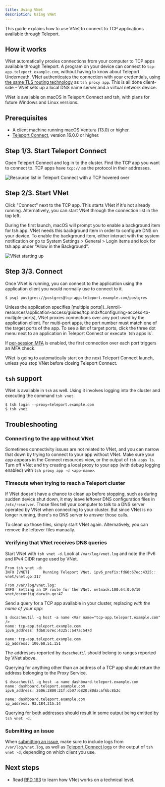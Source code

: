 ```yaml
---
title: Using VNet
description: Using VNet
---
```


This guide explains how to use VNet to connect to TCP applications available through Teleport.

## How it works

VNet automatically proxies connections from your computer to TCP apps available through Teleport. A
program on your device can connect to `tcp-app.teleport.example.com`, without having to know about
Teleport. Underneath, VNet authenticates the connection with your credentials, using [the same TLS
routing technology](../reference/architecture/tls-routing.mdx) as `tsh proxy app`. This is all done
client-side – VNet sets up a local DNS name server and a virtual network device.

VNet is available on macOS in Teleport Connect and tsh, with plans for future Windows and Linux
versions.

## Prerequisites

- A client machine running macOS Ventura (13.0) or higher.
- [Teleport Connect](teleport-connect.mdx), version 16.0.0 or higher.

## Step 1/3. Start Teleport Connect

Open Teleport Connect and log in to the cluster. Find the TCP app you want to connect to. TCP apps
have `tcp://` as the protocol in their addresses.

![Resource list in Teleport Connect with a TCP hovered over](../../img/use-teleport/vnet-resources-list@2x.png)

## Step 2/3. Start VNet

Click "Connect" next to the TCP app. This starts VNet if it's not already running. Alternatively,
you can start VNet through the connection list in the top left.

During the first launch, macOS will prompt you to enable a background item for tsh.app. VNet needs
this background item in order to configure DNS on your device. To enable the background item, either
interact with the system notification or go to System Settings > General > Login Items and look for
tsh.app under "Allow in the Background".

![VNet starting up](../../img/use-teleport/vnet-starting@2x.png)

## Step 3/3. Connect

Once VNet is running, you can connect to the application using the application client you would
normally use to connect to it.

```code
$ psql postgres://postgres@tcp-app.teleport.example.com/postgres
```

<Admonition type="note" title="Support for multiple ports">
Unless the application specifies [multiple
ports](../enroll-resources/application-access/guides/tcp.mdx#configuring-access-to-multiple-ports),
VNet proxies connections over any port used by the application client. For multi-port apps, the port
number must match one of the target ports of the app. To see a list of target ports, click the
three dot menu next to an application in Teleport Connect or execute `tsh apps ls`.

If [per-session MFA](../admin-guides/access-controls/guides/per-session-mfa.mdx) is enabled, the
first connection over each port triggers an MFA check.
</Admonition>

VNet is going to automatically start on the next Teleport Connect launch, unless you stop VNet
before closing Teleport Connect.

## `tsh` support

VNet is available in `tsh` as well. Using it involves logging into the cluster and executing the
command `tsh vnet`.

```code
$ tsh login --proxy=teleport.example.com
$ tsh vnet
```

## Troubleshooting

### Connecting to the app without VNet

Sometimes connectivity issues are not related to VNet, and you can narrow that down by trying to
connect to your app without VNet. Make sure your app appears in the Connect resources view, or the
output of `tsh apps ls`. Turn off VNet and try creating a local proxy to your app (with debug
logging enabled) with `tsh proxy app -d <app-name>`.

### Timeouts when trying to reach a Teleport cluster

If VNet doesn't have a chance to clean up before stopping, such as during sudden device shut down,
it may leave leftover DNS configuration files in `/etc/resolver`. Those files tell your computer to
talk to a DNS server operated by VNet when connecting to your cluster. But since VNet is no longer
running, there's no DNS server to answer those calls.

To clean up those files, simply start VNet again. Alternatively, you can remove the leftover files
manually.

### Verifying that VNet receives DNS queries

Start VNet with `tsh vnet -d`. Look at `/var/log/vnet.log` and note the IPv6 and IPv4 CIDR range used by VNet.

```code
From tsh vnet -d:
INFO [VNET]      Running Teleport VNet. ipv6_prefix:fd60:67ec:4325:: vnet/vnet.go:317

From /var/log/vnet.log:
INFO  Setting an IP route for the VNet. netmask:100.64.0.0/10 vnet/osconfig_darwin.go:47
```

Send a query for a TCP app available in your cluster, replacing <Var
name="tcp-app.teleport.example.com" /> with the name of your app:

```code
$ dscacheutil -q host -a name <Var name="tcp-app.teleport.example.com" />
name: tcp-app.teleport.example.com
ipv6_address: fd60:67ec:4325::647a:547d

name: tcp-app.teleport.example.com
ip_address: 100.68.51.151
```

The addresses reported by `dscacheutil` should belong to ranges reported by VNet above.

Querying for anything other than an address of a TCP app should return the address belonging to the
Proxy Service.

```code
$ dscacheutil -q host -a name dashboard.teleport.example.com
name: dashboard.teleport.example.com
ipv6_address: 2606:2800:21f:cb07:6820:80da:af6b:8b2c

name: dashboard.teleport.example.com
ip_address: 93.184.215.14
```

Querying for both addresses should result in some output being emitted by `tsh vnet -d`.

### Submitting an issue

When [submitting an
issue](https://github.com/gravitational/teleport/issues/new?assignees=&labels=bug,vnet&template=bug_report.md),
make sure to include logs from `/var/log/vnet.log`, as well as [Teleport Connect
logs](teleport-connect.mdx#submitting-an-issue) or the output of `tsh vnet -d`, depending on which
client you use.

## Next steps

- Read [RFD 163](https://github.com/gravitational/teleport/blob/master/rfd/0163-vnet.md) to learn how VNet works on a technical level.
